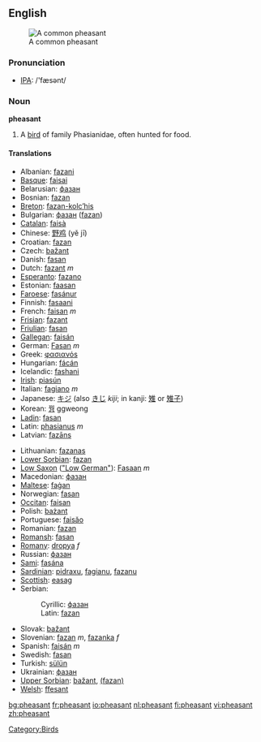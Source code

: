 {{wikipedia}}
==English==
[[Image:Common Pheasant (Hybride).jpg|thumb|A common pheasant]]
=== Pronunciation ===
*[[w:IPA|IPA]]: /'fæsənt/

=== Noun ===

'''pheasant'''
# A [[bird]] of family Phasianidae, often hunted for food.

====Translations====
{{top}}
*Albanian: [[fazani]]
*[[Basque]]: [[faisai]]
*Belarusian: [[фазан]]
*Bosnian: [[fazan#Bosnian|fazan]] {{m}}
*[[Breton]]: [[fazan-kolc’his]]
*Bulgarian: [[фазан]] ([[fazan]])
*[[Catalan]]: [[faisà]]
*Chinese: [[野鸡]] (yě jī)
*Croatian: [[fazan#Croatian|fazan]] {{m}}
*Czech: [[bažant]]
*Danish: [[fasan]]
*Dutch: [[fazant]] ''m''
*[[Esperanto]]: [[fazano]]
*Estonian: [[faasan]]
*[[Faroese]]: [[fasánur]]
*Finnish: [[fasaani]]
*French: [[faisan]] ''m''
*[[Frisian]]: [[fazant]]
*[[Friulian]]: [[fasan]]
*[[Gallegan]]: [[faisán]]
*German: [[Fasan]] ''m''
*Greek: [[φασιανόs]]
*Hungarian: [[fácán]]
*Icelandic: [[fashani]]
*[[Irish]]: [[piasún]]
*Italian: [[fagiano]] ''m''
*Japanese: [[キジ]] (also [[きじ]] ''kiji''; in kanji: [[雉]] or [[雉子]])
*Korean: [[꿩]] ggweong
*[[Ladin]]: [[fasan]]
*Latin: [[phasianus]] ''m''
*Latvian: [[fazāns]]
{{mid}}
*Lithuanian: [[fazanas]]
*[[Lower Sorbian]]: [[fazan]]
*[[Low Saxon]] ([["Low German"]]): [[Fasaan]] ''m''
*Macedonian: [[фазан]]
*[[Maltese]]: [[faġan]]
*Norwegian: [[fasan]]
*[[Occitan]]: [[faisan]]
*Polish: [[bażant]]
*Portuguese: [[faisăo]]
*Romanian: [[fazan]]
*[[Romansh]]: [[fasan]]
*[[Romany]]: [[dropya]] ''f''
*Russian: [[фазан#Russian|фазан]] {{m}}
*[[Sami]]: [[fasána]]
*[[Sardinian]]: [[pidraxu]], [[fagianu]], [[fazanu]]
*[[Scottish]]: [[easag]]
*Serbian:
*:Cyrillic: [[фазан#Serbian|фазан]] {{m}}
*:Latin: [[fazan#Serbian|fazan]] {{m}}
*Slovak: [[bažant]]
*Slovenian: [[fazan]] ''m'', [[fazanka]] ''f''
*Spanish: [[faisán]] ''m''
*Swedish: [[fasan]]
*Turkish: [[sülün]]
*Ukrainian: [[фазан]]
*[[Upper Sorbian]]: [[bažant]], [[(fazan)]]
*[[Welsh]]: [[ffesant]]
{{bottom}}

[[Category:Birds]]

[[bg:pheasant]]
[[fr:pheasant]]
[[io:pheasant]]
[[nl:pheasant]]
[[fi:pheasant]]
[[vi:pheasant]]
[[zh:pheasant]]